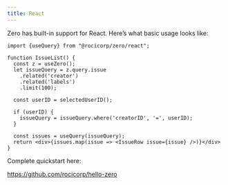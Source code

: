 ```yaml
---
title: React
---
```


Zero has built-in support for React. Here’s what basic usage looks like:

```tsx
import {useQuery} from "@rocicorp/zero/react";

function IssueList() {
  const z = useZero();
  let issueQuery = z.query.issue
    .related('creator')
    .related('labels')
    .limit(100);

  const userID = selectedUserID();

  if (userID) {
    issueQuery = issueQuery.where('creatorID', '=', userID);
  }

  const issues = useQuery(issueQuery);
  return <div>{issues.map(issue => <IssueRow issue={issue} />)}</div>
}
```

Complete quickstart here:

https://github.com/rocicorp/hello-zero